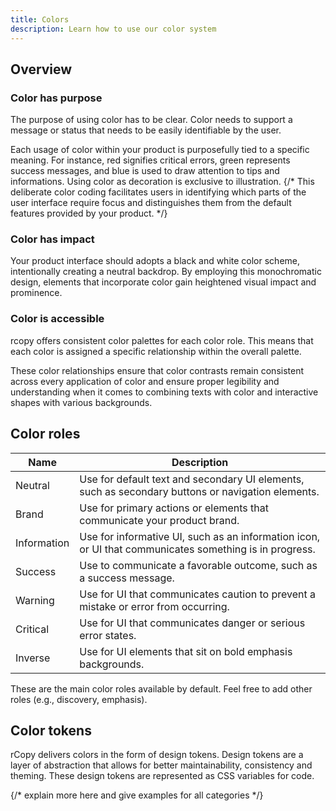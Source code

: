 ---
title: Colors
description: Learn how to use our color system
---

## Overview

### Color has purpose

The purpose of using color has to be clear. Color needs to support a message or status that needs to be easily identifiable by the user.

Each usage of color within your product is purposefully tied to a specific meaning. For instance, red signifies critical errors, green represents success messages, and blue is used to draw attention to tips and informations. Using color as decoration is exclusive to illustration.
{/* This deliberate color coding facilitates users in identifying which parts of the user interface require focus and distinguishes them from the default features provided by your product. */}

### Color has impact

Your product interface should adopts a black and white color scheme, intentionally creating a neutral backdrop. By employing this monochromatic design, elements that incorporate color gain heightened visual impact and prominence.

### Color is accessible

rcopy offers consistent color palettes for each color role. This means that each color is assigned a specific relationship within the overall palette.

These color relationships ensure that color contrasts remain consistent across every application of color and ensure proper legibility and understanding when it comes to combining texts with color and interactive shapes with various backgrounds.

## Color roles

| Name                                                         | Description                                                                                            |
| ------------------------------------------------------------ | ------------------------------------------------------------------------------------------------------ |
| <ColorBadge className="bg-gray-700">Neutral</ColorBadge>     | Use for default text and secondary UI elements, such as secondary buttons or navigation elements.      |
| <ColorBadge className="bg-blue-700">Brand</ColorBadge>       | Use for primary actions or elements that communicate your product brand.                               |
| <ColorBadge className="bg-blue-500">Information</ColorBadge> | Use for informative UI, such as an information icon, or UI that communicates something is in progress. |
| <ColorBadge className="bg-teal-700">Success</ColorBadge>     | Use to communicate a favorable outcome, such as a success message.                                     |
| <ColorBadge className="bg-amber-700">Warning</ColorBadge>    | Use for UI that communicates caution to prevent a mistake or error from occurring.                     |
| <ColorBadge className="bg-red-700">Critical</ColorBadge>     | Use for UI that communicates danger or serious error states.                                           |
| <ColorBadge className="bg-white">Inverse</ColorBadge>        | Use for UI elements that sit on bold emphasis backgrounds.                                             |

These are the main color roles available by default. Feel free to add other roles (e.g., discovery, emphasis).

## Color tokens

rCopy delivers colors in the form of design tokens. Design tokens are a layer of abstraction that allows for better maintainability, consistency and theming. These design tokens are represented as CSS variables for code.

{/* explain more here and give examples for all categories */}
